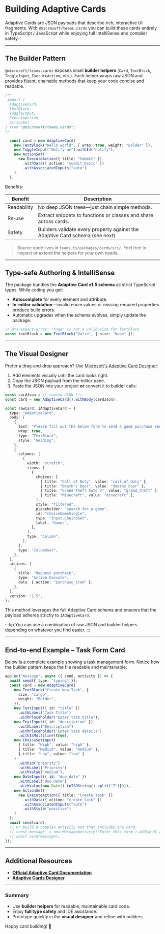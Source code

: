 # Building Adaptive Cards

Adaptive Cards are JSON payloads that describe rich, interactive UI fragments.
With `@microsoft/teams.cards` you can build these cards entirely in TypeScript / JavaScript while enjoying full IntelliSense and compiler safety.

---

## The Builder Pattern

`@microsoft/teams.cards` exposes small **builder helpers** (`Card`, `TextBlock`, `ToggleInput`, `ExecuteAction`, _etc._).
Each helper wraps raw JSON and provides fluent, chainable methods that keep your code concise and readable.

```ts
/**
 import {
  AdaptiveCard,
  TextBlock,
  ToggleInput,
  ExecuteAction,
  ActionSet,
} from "@microsoft/teams.cards";
*/

  const card = new AdaptiveCard(
    new TextBlock("Hello world", { wrap: true, weight: "Bolder" }),
    new ToggleInput("Notify me").withId("notify"),
    new ActionSet(
      new ExecuteAction({ title: "Submit" })
        .withData({ action: "submit_basic" })
        .withAssociatedInputs("auto")
    )
  );
```

Benefits:

| Benefit     | Description                                                                   |
| ----------- | ----------------------------------------------------------------------------- |
| Readability | No deep JSON trees—just chain simple methods.                                 |
| Re‑use      | Extract snippets to functions or classes and share across cards.              |
| Safety      | Builders validate every property against the Adaptive Card schema (see next). |

> Source code lives in `teams.ts/packages/cards/src/`. Feel free to inspect or extend the helpers for your own needs.

---

## Type‑safe Authoring & IntelliSense

The package bundles the **Adaptive Card v1.5 schema** as strict TypeScript types.
While coding you get:

- **Autocomplete** for every element and attribute.
- **In‑editor validation**—invalid enum values or missing required properties produce build errors.
- Automatic upgrades when the schema evolves; simply update the package.

```ts
// @ts-expect-error: "huge" is not a valid size for TextBlock
const textBlock = new TextBlock("Valid", { size: "huge" });
```

---

## The Visual Designer

Prefer a drag‑and‑drop approach? Use [Microsoft's Adaptive Card Designer](https://adaptivecards.microsoft.com/designer.html):

1. Add elements visually until the card looks right.
2. Copy the JSON payload from the editor pane.
3. Paste the JSON into your project **or** convert it to builder calls:

```typescript
const cardJson = /* copied JSON */;
const card = new AdaptiveCard().withBody(cardJson);
```

```ts
const rawCard: IAdaptiveCard = {
  type: "AdaptiveCard",
  body: [
    {
      text: "Please fill out the below form to send a game purchase request.",
      wrap: true,
      type: "TextBlock",
      style: "heading",
    },
    {
      columns: [
        {
          width: "stretch",
          items: [
            {
              choices: [
                { title: "Call of Duty", value: "call_of_duty" },
                { title: "Death's Door", value: "deaths_door" },
                { title: "Grand Theft Auto V", value: "grand_theft" },
                { title: "Minecraft", value: "minecraft" },
              ],
              style: "filtered",
              placeholder: "Search for a game",
              id: "choiceGameSingle",
              type: "Input.ChoiceSet",
              label: "Game:",
            },
          ],
          type: "Column",
        },
      ],
      type: "ColumnSet",
    },
  ],
  actions: [
    {
      title: "Request purchase",
      type: "Action.Execute",
      data: { action: "purchase_item" },
    },
  ],
  version: "1.5",
};
```

This method leverages the full Adaptive Card schema and ensures that the payload adheres strictly to `IAdaptiveCard`.

:::tip
You can use a combination of raw JSON and builder helpers depending on whatever you find easier.
:::

---

## End‑to‑end Example – Task Form Card

Below is a complete example showing a task management form. Notice how the builder pattern keeps the file readable and maintainable:

```ts
app.on("message", async ({ send, activity }) => {
  await send({ type: "typing" });
  const card = new AdaptiveCard(
    new TextBlock("Create New Task", {
      size: "Large",
      weight: "Bolder",
    }),
    new TextInput({ id: "title" })
      .withLabel("Task Title")
      .withPlaceholder("Enter task title"),
    new TextInput({ id: "description" })
      .withLabel("Description")
      .withPlaceholder("Enter task details")
      .withIsMultiline(true),
    new ChoiceSetInput(
      { title: "High", value: "high" },
      { title: "Medium", value: "medium" },
      { title: "Low", value: "low" }
    )
      .withId("priority")
      .withLabel("Priority")
      .withValue("medium"),
    new DateInput({ id: "due_date" })
      .withLabel("Due Date")
      .withValue(new Date().toISOString().split("T")[0]),
    new ActionSet(
      new ExecuteAction({ title: "Create Task" })
        .withData({ action: "create_task" })
        .withAssociatedInputs("auto")
        .withStyle("positive")
    )
  );
  await send(card);
  // Or build a complex activity out that includes the card:
  // const message  = new MessageActivity('Enter this form').addCard('adaptive', card);
  // await send(message);
});
```

---

## Additional Resources

- [**Official Adaptive Card Documentation**](https://adaptivecards.microsoft.com/)
- [**Adaptive Cards Designer**](https://adaptivecards.microsoft.com/designer.html)

---

### Summary

- Use **builder helpers** for readable, maintainable card code.
- Enjoy **full type safety** and IDE assistance.
- Prototype quickly in the **visual designer** and refine with builders.

Happy card building! 🎉

